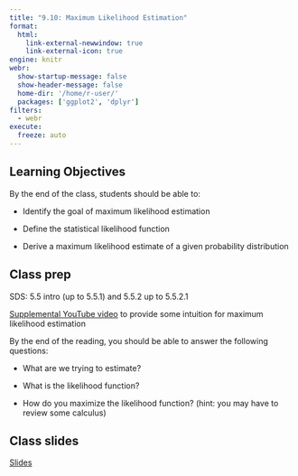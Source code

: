```yaml
---
title: "9.10: Maximum Likelihood Estimation"
format: 
  html:
    link-external-newwindow: true
    link-external-icon: true
engine: knitr
webr: 
  show-startup-message: false
  show-header-message: false
  home-dir: '/home/r-user/'
  packages: ['ggplot2', 'dplyr']
filters:
  - webr
execute:
  freeze: auto
---
```


## Learning Objectives

By the end of the class, students should be able to:

-   Identify the goal of maximum likelihood estimation

-   Define the statistical likelihood function

-   Derive a maximum likelihood estimate of a given probability distribution

## Class prep

SDS: 5.5 intro (up to 5.5.1) and 5.5.2 up to 5.5.2.1

[Supplemental YouTube video](https://www.youtube.com/watch?v=XepXtl9YKwc) to provide some intuition for maximum likelihood estimation

By the end of the reading, you should be able to answer the following questions:

-   What are we trying to estimate?

-   What is the likelihood function?

-   How do you maximize the likelihood function? (hint: you may have to review some calculus)

## Class slides

[Slides](MLEstimation_slides-speaker.html)
